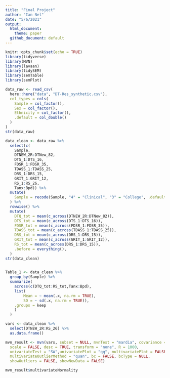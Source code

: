 ```yaml
---
title: "Final Project"
author: "Ian Nel"
date: "5/6/2021"
output: 
  html_document:
    theme: paper
  github_document: default 
---
```


```r
knitr::opts_chunk$set(echo = TRUE)
library(tidyverse)
library(MVN)
library(lavaan)
library(tidySEM)
library(semTable)
library(semPlot)
```

```r
data_raw <- read_csv(
  here::here("data", "DT-Res_synthetic.csv"),
  col_types = cols(
    Sample = col_factor(),
    Sex = col_factor(),
    Ethnicity = col_factor(),
    .default = col_double()
  )
)
str(data_raw)
```

```r

data_clean <- data_raw %>%
  select(c(
    Sample, 
    DTNEW_2R:DTNew_82, 
    DTS_1:DTS_16, 
    FDSR_1:FDSR_35, 
    TDASS_1:TDASS_25, 
    DRS_1:DRS_15,
    GRIT_1:GRIT_12,
    RS_1:RS_26,
    Tanx:Bpd)) %>% 
  mutate(
    Sample = recode(Sample, "4" = "Clinical", "3" = "College", .default = "Community")
  ) %>% 
  rowwise() %>% 
  mutate(
    DTQ_tot = mean(c_across(DTNEW_2R:DTNew_82)),
    DTS_tot = mean(c_across(DTS_1:DTS_16)),
    FDSR_tot = mean(c_across(FDSR_1:FDSR_35)),
    TDASS_tot = mean(c_across(TDASS_1:TDASS_25)),
    DRS_tot = mean(c_across(DRS_1:DRS_15)),
    GRIT_tot = mean(c_across(GRIT_1:GRIT_12)),
    RS_tot = mean(c_across(DRS_1:DRS_15)),
    .before = everything(),
  ) 
str(data_clean)
  
```
```r
Table_1 <- data_clean %>%
  group_by(Sample) %>% 
  summarize(
    across(c(DTQ_tot:RS_tot,Tanx:Bpd), 
    list(
        Mean = ~ mean(.x, na.rm = TRUE),
        SD = ~ sd(.x, na.rm = TRUE)),
    .groups = keep
    )
  )
```


```r
vars <- data_clean %>% 
  select(DTNEW_2R:RS_26) %>% 
  as.data.frame()

mvn_result <- mvn(vars, subset = NULL, mvnTest = "mardia", covariance = TRUE, tol = 1e-25, alpha = 0.5,
  scale = FALSE, desc = TRUE, transform = "none", R = 1000,
  univariateTest = "SW",univariatePlot = "qq", multivariatePlot = FALSE,
  multivariateOutlierMethod = "quan", bc = FALSE, bcType = NULL,
  showOutliers = FALSE, showNewData = FALSE)

mvn_result$multivariateNormality

```


```r

```

```r

```

```r

```

```r

```
